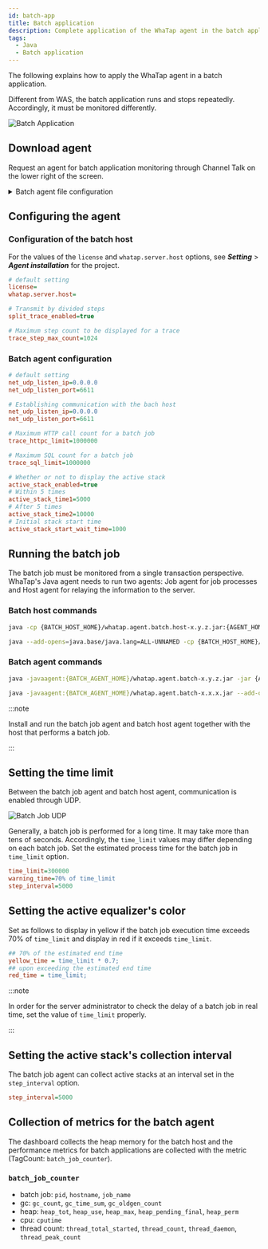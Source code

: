```yaml
---
id: batch-app
title: Batch application
description: Complete application of the WhaTap agent in the batch application environment.
tags:
  - Java
  - Batch application
---
```


The following explains how to apply the WhaTap agent in a batch application. 

Different from WAS, the batch application runs and stops repeatedly. Accordingly, it must be monitored differently.

![Batch Application](/img/batch-app-intro.png)

## Download agent

Request an agent for batch application monitoring through Channel Talk on the lower right of the screen.

<details>
<summary>Batch agent file configuration</summary>

_whatap.agent.batch.tar.gz_

⎿ _whatap.agent-x.y.z.jar_: Java agent

⎿ _whatap.agent.batch.host-x.y.z.jar_: Batch host - Transmits data to the collection server.

⎿ _whatap.conf_: Batch host configuration file (If there is no file, create a new one to add the items for `license` and `whatap.server.host` in **_Setting_** > **_Agent installation_**.)

⎿ _agent/whatap.agent.batch-x.y.z.jar_: Batch agent - Transmits the collected application data to the batch host.

⎿ _agent/whatap.conf_: Batch agent configuration file

</details>

## Configuring the agent

### Configuration of the batch host

For the values of the `license` and `whatap.server.host` options, see **_Setting_** > **_Agent installation_** for the project.

```ini title='whatap.conf'
# default setting
license=
whatap.server.host=

# Transmit by divided steps
split_trace_enabled=true

# Maximum step count to be displayed for a trace
trace_step_max_count=1024
```

### Batch agent configuration

```ini title='agent/whatap.conf'
# default setting
net_udp_listen_ip=0.0.0.0
net_udp_listen_port=6611

# Establishing communication with the bach host
net_udp_listen_ip=0.0.0.0
net_udp_listen_port=6611

# Maximum HTTP call count for a batch job
trace_httpc_limit=1000000

# Maximum SQL count for a batch job
trace_sql_limit=1000000

# Whether or not to display the active stack
active_stack_enabled=true 
# Within 5 times
active_stack_time1=5000
# After 5 times
active_stack_time2=10000
# Initial stack start time
active_stack_start_wait_time=1000
```

## Running the batch job

The batch job must be monitored from a single transaction perspective. WhaTap's Java agent needs to run two agents: Job agent for job processes and Host agent for relaying the information to the server.

### Batch host commands

```bash title='Batch Host Agent'
java -cp {BATCH_HOST_HOME}/whatap.agent.batch.host-x.y.z.jar:{AGENT_HOME}/whatap.agent-x.y.z.jar -Dwhatap.name=batch whatap.agent.batch.App
```

```bash title='Batch Host Agent, Java 17 or later'
java --add-opens=java.base/java.lang=ALL-UNNAMED -cp {BATCH_HOST_HOME}/whatap.agent.batch.host-x.y.z.jar:{AGENT_HOME}/whatap.agent-x.y.z.jar -Dwhatap.name=batch whatap.agent.batch.App
```

### Batch agent commands

```bash title='Batch Agent'
java -javaagent:{BATCH_AGENT_HOME}/whatap.agent.batch-x.y.z.jar -jar {APP_PATH}/batch-application.jar
```

```bash title='Batch Agent, Java 17 or later'
java -javaagent:{BATCH_AGENT_HOME}/whatap.agent.batch-x.x.x.jar --add-opens=java.base/java.lang=ALL-UNNAMED -jar {APP_PATH}/batch-application.jar
```

:::note

Install and run the batch job agent and batch host agent together with the host that performs a batch job.

:::

## Setting the time limit

Between the batch job agent and batch host agent, communication is enabled through UDP.

![Batch Job UDP](/img/batch-app-udp.png)

Generally, a batch job is performed for a long time. It may take more than tens of seconds. Accordingly, the `time_limit` values may differ depending on each batch job. Set the estimated process time for the batch job in `time_limit` option.

```ini title=whatap.conf
time_limit=300000
warning_time=70% of time_limit
step_interval=5000
```

## Setting the active equalizer's color

Set as follows to display in yellow if the batch job execution time exceeds 70% of `time_limit` and display in red if it exceeds `time_limit`.

```ini title='whatap.conf' {2,4} showLineNumbers
## 70% of the estimated end time
yellow_time = time_limit * 0.7;
## upon exceeding the estimated end time
red_time = time_limit;
```

<ImgLang img='batch-app-timelimit.png' desc='Batch Job UDP' />

:::note

In order for the server administrator to check the delay of a batch job in real time, set the value of `time_limit` properly.

:::

## Setting the active stack's collection interval

The batch job agent can collect active stacks at an interval set in the `step_interval` option.

```ini title=whatap.conf
step_interval=5000
```

## Collection of metrics for the batch agent

The dashboard collects the heap memory for the batch host and the performance metrics for batch applications are collected with the metric (TagCount: `batch_job_counter`).

### `batch_job_counter`

-   batch job: `pid`, `hostname`, `job_name`
-   gc: `gc_count`, `gc_time_sum`, `gc_oldgen_count`
-   heap: `heap_tot`, `heap_use`, `heap_max`, `heap_pending_final`, `heap_perm`
-   cpu: `cputime`
-   thread count: `thread_total_started`, `thread_count`, `thread_daemon`, `thread_peak_count`
